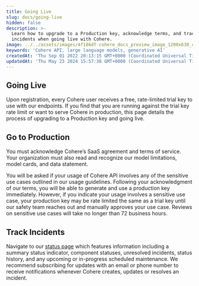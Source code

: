 ```yaml
---
title: Going Live
slug: docs/going-live
hidden: false
description: >-
  Learn how to upgrade to a Production key, acknowledge terms, and track
  incidents when going live with Cohere.
image: ../../assets/images/4f186df-cohere_docs_preview_image_1200x630_copy.jpg
keywords: 'Cohere API, large language models, generative AI'
createdAt: 'Thu Sep 01 2022 20:13:15 GMT+0000 (Coordinated Universal Time)'
updatedAt: 'Thu May 23 2024 15:57:38 GMT+0000 (Coordinated Universal Time)'
---
```

## Going Live

Upon registration, every Cohere user receives a free, rate-limited trial key to use with our endpoints. If you find that you are running against the trial key rate limit or want to serve Cohere in production, this page details the process of upgrading to a Production key and going live.

## Go to Production

You must acknowledge Cohere’s SaaS agreement and terms of service. Your organization must also read and recognize our model limitations, model cards, and data statement.

You will be asked if your usage of Cohere API involves any of the sensitive use cases outlined in our usage guidelines. Following your acknowledgment of our terms, you will be able to generate and use a production key immediately. However, if you indicate your usage involves a sensitive use case, your production key may be rate limited the same as a trial key until our safety team reaches out and manually approves your use case. Reviews on sensitive use cases will take no longer than 72 business hours.

## Track Incidents

Navigate to our <a href="https://status.cohere.ai" target="_blank" >status page</a> which features information including a summary status indicator, component statuses, unresolved incidents, status history, and any upcoming or in-progress scheduled maintenance. We recommend subscribing for updates with an email or phone number to receive notifications whenever Cohere creates, updates or resolves an incident.
